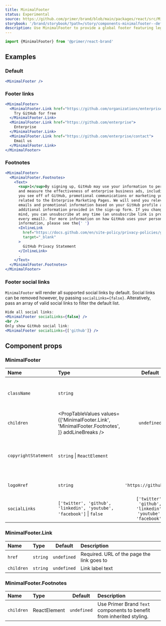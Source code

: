```yaml
---
title: MinimalFooter
status: Experimental
source: https://github.com/primer/brand/blob/main/packages/react/src/MinimalFooter/MinimalFooter.tsx
storybook: '/brand/storybook/?path=/story/components-minimalfooter--default'
description: Use MinimalFooter to provide a global footer featuring legal links, GitHub logomarks and footnotes
---
```



```js
import {MinimalFooter} from '@primer/react-brand'
```

## Examples

### Default

```jsx live
<MinimalFooter />
```

### Footer links

```jsx live
<MinimalFooter>
  <MinimalFooter.Link href="https://github.com/organizations/enterprise_plan">
    Try GitHub for free
  </MinimalFooter.Link>
  <MinimalFooter.Link href="https://github.com/enterprise">
    Enterprise
  </MinimalFooter.Link>
  <MinimalFooter.Link href="https://github.com/enterprise/contact">
    Email us
  </MinimalFooter.Link>
</MinimalFooter>
```

### Footnotes

```jsx live
<MinimalFooter>
  <MinimalFooter.Footnotes>
    <Text>
      <sup>1</sup>By signing up, GitHub may use your information to personalize
      and measure the effectiveness of enterprise business ads, including those
      you see off of GitHub, promotional communications or marketing you receive
      related to the Enterprise Marketing Pages. We will send you relevant
      emails and promotional information based on your GitHub profile and any
      additional information provided in the sign-up form. If you change your
      mind, you can unsubscribe at any time (an unsubscribe link is provided in
      every email). For more information on how GitHub uses your personal
      information, please see the{' '}
      <InlineLink
        href="https://docs.github.com/en/site-policy/privacy-policies/github-privacy-statement"
        target="_blank"
      >
        GitHub Privacy Statement
      </InlineLink>
      .
    </Text>
  </MinimalFooter.Footnotes>
</MinimalFooter>
```

### Footer social links

`MinimalFooter` will render all supported social links by default. Social links can be removed however, by passing `socialLinks={false}`. Alteratively, pass an array of valid social links to filter the default list.

```jsx live
Hide all social links:
<MinimalFooter socialLinks={false} />
<br />
Only show GitHub social link:
<MinimalFooter socialLinks={['github']} />
```

## Component props

### MinimalFooter

| Name                 | Type                                                                                           |                          Default                           | Description                                            |
| :------------------- | :--------------------------------------------------------------------------------------------- | :--------------------------------------------------------: | :----------------------------------------------------- |
| `className`          | `string`                                                                                       |                                                            | Sets a custom class on the root element                |
| `children`           | <PropTableValues values={['MinimalFooter.Link', 'MinimalFooter.Footnotes', ]} addLineBreaks /> |                        `undefined`                         | Valid child components                                 |
| `copyrightStatement` | `string` \| `ReactElement`                                                                     |                                                            | The copyright statement to be displayed in the footer. |
| `logoHref`           | `string`                                                                                       |                   `'https://github.com'`                   | The href for the GitHub logo.                          |
| `socialLinks`        | `['twitter', 'github', 'linkedin', 'youtube', 'facebook']` \| `false`                          | `['twitter', 'github', 'linkedin', 'youtube', 'facebook']` | Array of valid strings or `false` to hide all links    |

### MinimalFooter.Link

| Name       | Type     |   Default   | Description                                |
| :--------- | :------- | :---------: | :----------------------------------------- |
| `href`     | `string` | `undefined` | Required. URL of the page the link goes to |
| `children` | `string` | `undefined` | Link label text                            |

### MinimalFooter.Footnotes

| Name       | Type         |   Default   | Description                                                           |
| :--------- | :----------- | :---------: | :-------------------------------------------------------------------- |
| `children` | ReactElement | `undefined` | Use Primer Brand `Text` components to benefit from inherited styling. |

